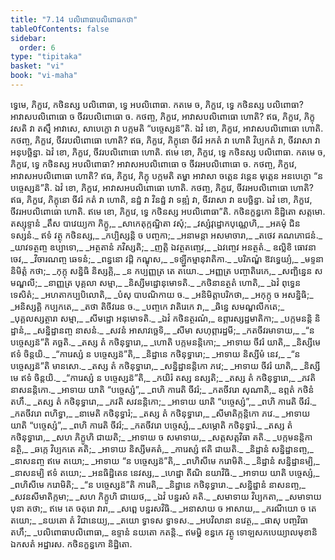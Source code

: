 ```yaml
---
title: "7.14 បលិពោធាបលិពោធកថា"
tableOfContents: false
sidebar:
  order: 6
type: "tipitaka"
basket: "vi"
book: "vi-maha"
---
```



<DynamicBreadcrumb />

<Division number="325" book="vi-maha">

<Paragraph number="1524" book="vi-maha">
ទ្វេមេ, ភិក្ខវេ, កថិនស្ស បលិពោធា, ទ្វេ អបលិពោធា. កតមេ ច, ភិក្ខវេ, ទ្វេ កថិនស្ស បលិពោធា? អាវាសបលិពោធោ ច ចីវរបលិពោធោ ច. កថញ្ច, ភិក្ខវេ, អាវាសបលិពោធោ ហោតិ? ឥធ, ភិក្ខវេ, ភិក្ខុ វសតិ វា តស្មឹ អាវាសេ, សាបេក្ខោ វា បក្កមតិ “បច្ចេស្សន៑”តិ. ឯវំ ខោ, ភិក្ខវេ, អាវាសបលិពោធោ ហោតិ. កថញ្ច, ភិក្ខវេ, ចីវរបលិពោធោ ហោតិ? ឥធ, ភិក្ខវេ, ភិក្ខុនោ ចីវរំ អកតំ វា ហោតិ វិប្បកតំ វា, ចីវរាសា វា អនុបច្ឆិន្នា. ឯវំ ខោ, ភិក្ខវេ, ចីវរបលិពោធោ ហោតិ. ឥមេ ខោ, ភិក្ខវេ, ទ្វេ កថិនស្ស បលិពោធា.
</Paragraph>

<Paragraph number="1525" book="vi-maha">
កតមេ ច, ភិក្ខវេ, ទ្វេ កថិនស្ស អបលិពោធា? អាវាសអបលិពោធោ ច ចីវរអបលិពោធោ ច. កថញ្ច, ភិក្ខវេ, អាវាសអបលិពោធោ ហោតិ? ឥធ, ភិក្ខវេ, ភិក្ខុ បក្កមតិ តម្ហា អាវាសា ចត្តេន វន្តេន មុត្តេន អនបេក្ខោ “ន បច្ចេស្សន៑”តិ. ឯវំ ខោ, ភិក្ខវេ, អាវាសអបលិពោធោ ហោតិ. កថញ្ច, ភិក្ខវេ, ចីវរអបលិពោធោ ហោតិ? ឥធ, ភិក្ខវេ, ភិក្ខុនោ ចីវរំ កតំ វា ហោតិ, នដ្ឋំ វា វិនដ្ឋំ វា ទឌ្ឍំ វា, ចីវរាសា វា ឧបច្ឆិន្នា. ឯវំ ខោ, ភិក្ខវេ, ចីវរអបលិពោធោ ហោតិ. ឥមេ ខោ, ភិក្ខវេ, ទ្វេ កថិនស្ស អបលិពោធា”តិ.

</Paragraph>
</Division>

<Paragraph number="1526" type="center" book="vi-maha">
កថិនក្ខន្ធកោ និដ្ឋិតោ សត្តមោ.



</Paragraph>

<Paragraph number="1527" type="center" book="vi-maha">
តស្សុទ្ទានំ


</Paragraph>

<Paragraph number="1528" type="verses" book="vi-maha">
_តឹស បាវេយ្យកា ភិក្ខូ,_  
_សាកេតុក្កណ្ឋិតា វសុំ;_  
_វស្សំវុដ្ឋោកបុណ្ណេហិ,_  
_អគមុំ ជិនទស្សនំ._  

</Paragraph>

<Paragraph number="1529" type="verses" book="vi-maha">
ឥទំ វត្ថុ កថិនស្ស,_  
_កប្បិស្សន្តិ ច បញ្ចកា;_  
_អនាមន្តា អសមាចារា,_  
_តថេវ គណភោជនំ._  

</Paragraph>

<Paragraph number="1530" type="verses" book="vi-maha">
_យាវទត្ថញ្ច ឧប្បាទោ,_  
_អត្ថតានំ ភវិស្សតិ;_  
_ញត្តិ ឯវត្ថតញ្ចេវ,_  
_ឯវញ្ចេវ អនត្ថតំ._  

</Paragraph>

<Paragraph number="1531" type="verses" book="vi-maha">
ឧល្លិខិ ធោវនា ចេវ,_  
_វិចារណញ្ច ឆេទនំ;_  
_ពន្ធនោ វដ្ដិ កណ្ឌុស,_  
_ទឡ្ហីកម្មានុវាតិកា._  

</Paragraph>

<Paragraph number="1532" type="verses" book="vi-maha">
_បរិភណ្ឌំ ឱវទ្ធេយ្យំ,_  
_មទ្ទនា និមិត្តំ កថា;_  
_កុក្កុ សន្និធិ និស្សគ្គិ,_  
_ន កប្បញ្ញត្រ តេ តយោ._  

</Paragraph>

<Paragraph number="1533" type="verses" book="vi-maha">
_អញ្ញត្រ បញ្ចាតិរេកេ,_  
_សញ្ឆិន្នេន សមណ្ឌលី;_  
_នាញ្ញត្រ បុគ្គលា សម្មា,_  
_និស្សីមដ្ឋោនុមោទតិ._  

</Paragraph>

<Paragraph number="1534" type="verses" book="vi-maha">
_កថិនានត្ថតំ ហោតិ,_  
_ឯវំ ពុទ្ធេន ទេសិតំ;_  
_អហតាកប្បបិលោតិ,_  
_បំសុ បាបណិកាយ ច._  

</Paragraph>

<Paragraph number="1535" type="verses" book="vi-maha">
_អនិមិត្តាបរិកថា,_  
_អកុក្កុ ច អសន្និធិ;_  
_អនិស្សគ្គិ កប្បកតេ,_  
_តថា តិចីវរេន ច._  

</Paragraph>

<Paragraph number="1536" type="verses" book="vi-maha">
_បញ្ចកេ វាតិរេកេ វា,_  
_ឆិន្នេ សមណ្ឌលីកតេ;_  
_បុគ្គលស្សត្ថារា សម្មា,_  
_សីមដ្ឋោ អនុមោទតិ._  

</Paragraph>

<Paragraph number="1537" type="verses" book="vi-maha">
_ឯវំ កថិនត្ថរណំ,_  
ឧព្ភារស្សដ្ឋមាតិកា;_  
_បក្កមនន្តិ និដ្ឋានំ,_  
_សន្និដ្ឋានញ្ច នាសនំ._  

</Paragraph>

<Paragraph number="1538" type="verses" book="vi-maha">
_សវនំ អាសាវច្ឆេទិ,_  
_សីមា សហុព្ភារដ្ឋមី;_  
_កតចីវរមាទាយ,_  
_“ន បច្ចេស្សន៑”តិ គច្ឆតិ._  

</Paragraph>

<Paragraph number="1539" type="verses" book="vi-maha">
_តស្ស តំ កថិនុទ្ធារោ,_  
_ហោតិ បក្កមនន្តិកោ;_  
_អាទាយ ចីវរំ យាតិ,_  
_និស្សីមេ ឥទំ ចិន្តយិ._  

</Paragraph>

<Paragraph number="1540" type="verses" book="vi-maha">
_“ការេស្សំ ន បច្ចេស្សន៑”តិ,_  
_និដ្ឋានេ កថិនុទ្ធារោ;_  
_អាទាយ និស្សីមំ នេវ,_  
_“ន បច្ចេស្សន៑”តិ មានសោ._  

</Paragraph>

<Paragraph number="1541" type="verses" book="vi-maha">
_តស្ស តំ កថិនុទ្ធារោ,_  
_សន្និដ្ឋានន្តិកោ ភវេ;_  
_អាទាយ ចីវរំ យាតិ,_  
_និស្សីមេ ឥទំ ចិន្តយិ._  

</Paragraph>

<Paragraph number="1542" type="verses" book="vi-maha">
_“ការេស្សំ ន បច្ចេស្សន៑”តិ,_  
_កយិរំ តស្ស នស្សតិ;_  
_តស្ស តំ កថិនុទ្ធារោ,_  
_ភវតិ នាសនន្តិកោ._  

</Paragraph>

<Paragraph number="1543" type="verses" book="vi-maha">
_អាទាយ យាតិ “បច្ចេស្សំ”,_  
_ពហិ ការេតិ ចីវរំ;_  
_កតចីវរោ សុណាតិ,_  
ឧព្ភតំ កថិនំ តហឹ._  

</Paragraph>

<Paragraph number="1544" type="verses" book="vi-maha">
_តស្ស តំ កថិនុទ្ធារោ,_  
_ភវតិ សវនន្តិកោ;_  
_អាទាយ យាតិ “បច្ចេស្សំ”,_  
_ពហិ ការេតិ ចីវរំ._  

</Paragraph>

<Paragraph number="1545" type="verses" book="vi-maha">
_កតចីវរោ ពហិទ្ធា,_  
_នាមេតិ កថិនុទ្ធារំ;_  
_តស្ស តំ កថិនុទ្ធារោ,_  
_សីមាតិក្កន្តិកោ ភវេ._  

</Paragraph>

<Paragraph number="1546" type="verses" book="vi-maha">
_អាទាយ យាតិ “បច្ចេស្សំ”,_  
_ពហិ ការេតិ ចីវរំ;_  
_កតចីវរោ បច្ចេស្សំ,_  
_សម្ភោតិ កថិនុទ្ធារំ._  

</Paragraph>

<Paragraph number="1547" type="verses" book="vi-maha">
_តស្ស តំ កថិនុទ្ធារោ,_  
_សហ ភិក្ខូហិ ជាយតិ;_  
_អាទាយ ច សមាទាយ,_  
_សត្តសត្តវិធា គតិ._  

</Paragraph>

<Paragraph number="1548" type="verses" book="vi-maha">
_បក្កមនន្តិកា នត្ថិ,_  
_ឆក្កេ វិប្បកតេ គតិ;_  
_អាទាយ និស្សីមគតំ,_  
_ការេស្សំ ឥតិ ជាយតិ._  

</Paragraph>

<Paragraph number="1549" type="verses" book="vi-maha">
_និដ្ឋានំ សន្និដ្ឋានញ្ច,_  
_នាសនញ្ច ឥមេ តយោ;_  
_អាទាយ “ន បច្ចេស្សន៑”តិ,_  
_ពហិសីមេ ករោមិតិ._  

</Paragraph>

<Paragraph number="1550" type="verses" book="vi-maha">
_និដ្ឋានំ សន្និដ្ឋានម្បិ,_  
_នាសនម្បិ ឥទំ តយោ;_  
_អនធិដ្ឋិតេន នេវស្ស,_  
_ហេដ្ឋា តីណិ នយាវិធិ._  

</Paragraph>

<Paragraph number="1551" type="verses" book="vi-maha">
_អាទាយ យាតិ បច្ចេស្សំ,_  
_ពហិសីមេ ករោមិតិ;_  
_“ន បច្ចេស្សន៑”តិ ការេតិ,_  
_និដ្ឋានេ កថិនុទ្ធារោ._  

</Paragraph>

<Paragraph number="1552" type="verses" book="vi-maha">
_សន្និដ្ឋានំ នាសនញ្ច,_  
_សវនសីមាតិក្កមា;_  
_សហ ភិក្ខូហិ ជាយេថ,_  
_ឯវំ បន្នរសំ គតិ._  

</Paragraph>

<Paragraph number="1553" type="verses" book="vi-maha">
_សមាទាយ វិប្បកតា,_  
_សមាទាយ បុនា តថា;_  
ឥមេ តេ ចតុរោ វារា,_  
_សព្ពេ បន្នរសវិធិ._  

</Paragraph>

<Paragraph number="1554" type="verses" book="vi-maha">
_អនាសាយ ច អាសាយ,_  
_ករណីយោ ច តេ តយោ;_  
_នយតោ តំ វិជានេយ្យ,_  
_តយោ ទ្វាទស ទ្វាទស._  

</Paragraph>

<Paragraph number="1555" type="verses" book="vi-maha">
_អបវិលានា នវេត្ថ,_  
_ផាសុ បញ្ចវិធា តហឹ;_  
_បលិពោធាបលិពោធា,_  
ឧទ្ទានំ នយតោ កតន្តិ._  

</Paragraph>

<Paragraph number="1556" type="center" book="vi-maha">
ឥមម្ហិ ខន្ធកេ វត្ថូ ទោឡសកបេយ្យាលមុខានិ ឯកសតំ អដ្ឋារស.

</Paragraph>

<Paragraph number="1557" type="center" book="vi-maha">
កថិនក្ខន្ធកោ និដ្ឋិតោ.
</Paragraph>
